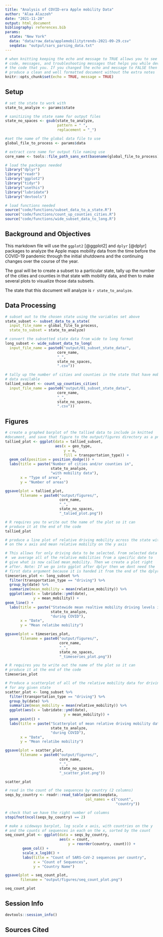 ```yaml
---
title: "Analysis of COVID-era Apple mobility Data"
author: "Alaa Alazzeh"
date: "2021-11-28"
output: html_document
bibliography: references.bib
params: 
  state: "New York"
  data: "data/raw_data/applemobilitytrends-2021-09-29.csv"
  seqdata: "output/sars_parsing_data.txt"
---
```


```r
# when knitting keeping the echo and message to TRUE allows you to see the
# code, messages, and troubleshooting messages that helps you while developing
# the code that you. If you changed the echo and message to FALSE then it would
# produce a clean and well formatted document without the extra notes
knitr::opts_chunk$set(echo = TRUE, message = TRUE)
```

## Setup

```r
# set the state to work with
state_to_analyze <- params$state

# sanitizing the state name for output files
state_no_spaces <- gsub(state_to_analyze,
                        pattern = " ",
                        replacement = "_")

#set the name of the global data file to use
global_file_to_process <- params$data

# extract core name for output file naming use
core_name <- tools::file_path_sans_ext(basename(global_file_to_process))
```

```r
# load the packages needed
library("dplyr")
library("readr")
library("ggplot2")
library("tidyr")
library("usethis")
library("lubridate")
library("devtools")

# load functions needed
source("code/functions/subset_data_to_a_state.R")
source("code/functions/count_up_counties_cities.R")
source("code/functions/wide_subset_data_to_long.R")
```

## Background and Objectives

This markdown file will use the `ggplot2` [@ggplot2] and `dplyr` [@dplyr] packages to analyze the Apple maps mobility data from the time before the COVID-19 pandemic through the initial shutdowns and the continuing changes over the course of the year.

The goal will be to create a subset to a particular state, tally up the number of the cities and counties in that state with mobility data, and then to make several plots to visualize those data subsets.

The state that this document will analyze is `r state_to_analyze`.

## Data Processing 

```r
# subset out to the chosen state using the variables set above
state_subset <- subset_data_to_a_state(
  input_file_name = global_file_to_process,
  state_to_subset = state_to_analyze)
```

```r
# convert the subsetted state data from wide to long format
long_subset <- wide_subset_data_to_long(
  input_file_name = paste0("output/01_subset_state_data/",
                        core_name,
                        "_",
                        state_no_spaces,
                        ".csv"))
```

```r
# tally up the number of cities and counties in the state that have mobility
# data available
tallied_subset <- count_up_counties_cities(
  input_file_name = paste0("output/01_subset_state_data/",
                        core_name,
                        "_",
                        state_no_spaces,
                        ".csv"))
```

## Figures

```r
# create a graphed barplot of the tallied data to include in knitted
#document, and save that figure to the output/figures directory as a png
tallied_plot <- ggplot(data = tallied_subset,
                       aes(x = geo_type,
                           y = n,
                           fill = transportation_type)) +
  geom_col(position = position_dodge()) +
  labs(title = paste("Number of cities and/or counties in",
                     state_to_analyze,
                     "with mobility data"),
       x = "Type of area",
       y = "Number of areas")

ggsave(plot = tallied_plot,
       filename = paste0("output/figures/",
                         core_name,
                         "_",
                         state_no_spaces,
                         "_talied_plot.png"))

# R requires you to write out the name of the plot so it can
# produce it at the end of the code
tallied_plot
```

```r
# produce a line plot of relative driving mobility across the state with date
# on the x axis and mean relative mobility on the y axis

# This allows for only driving data to be selected. From selected data
#  we average all of the relative mobilities from a specific date to
# give what is now called mean_mobility. Then we create a plot right
# after. Note: If we go into ggplot after dplyr then we dont need the
# first data argument because it is handed it from the end of the dplyr # chain
timeseries_plot <- long_subset %>%
  filter(transportation_type == "driving") %>%
  group_by(date) %>%
  summarize(mean_mobility = mean(relative_mobility)) %>%
  ggplot(aes(x = lubridate::ymd(date),
             y = mean_mobility)) +
geom_line() +
  labs(title = paste("Statewide mean realtive mobility driving levels in",
                     state_to_analyze,
                     "during COVID"),
       x = "Date",
       y = "Mean relatibe mobility")

ggsave(plot = timeseries_plot,
       filename = paste0("output/figures/",
                         core_name,
                         "_",
                         state_no_spaces,
                         "_timeseries_plot.png"))

# R requires you to write out the name of the plot so it can
# produce it at the end of the code
timeseries_plot
```

```r
# Produce a scatterplot of all of the relative mobility data for driving
# for any given state
scatter_plot <- long_subset %>%
  filter(transportation_type == "driving") %>%
  group_by(date) %>%
  summarize(mean_mobility = mean(relative_mobility)) %>%
  ggplot(aes(x = lubridate::ymd(date),
                           y = mean_mobility)) +
  geom_point() +
  labs(title = paste("Scatterplot of mean relative driving mobility data for",
                     state_to_analyze,
                     "during COVID"),
       x = "Date",
       y = "Mean relatibe mobility")

ggsave(plot = scatter_plot,
       filename = paste0("output/figures/",
                         core_name,
                         "_",
                         state_no_spaces,
                         "_scatter_plot.png"))

scatter_plot
```

```r
# read in the count of the sequences by country (2 columns)
seqs_by_country <- readr::read_table(params$seqdata,
                                     col_names = c("count",
                                                   "country"))

# check that we have the right number of columns
stopifnot(ncol(seqs_by_country) == 2)

# make a sideways barplot, log scale x axis, with countries on the y
# and the counts of sequences in each on the x, sorted by the count
seq_count_plot <- ggplot(data = seqs_by_country,
                         aes(x = count,
                             y = reorder(country, count))) +
        geom_col() +
        scale_x_log10() +
        labs(title = "Count of SARS-CoV-2 sequences per country",
             x = "Count of Sequences",
             y = "Country Name")

ggsave(plot = seq_count_plot,
       filename = "output/figures/seq_count_plot.png")

seq_count_plot
````

## Session Info

```r
devtools::session_info()
```



## Sources Cited


